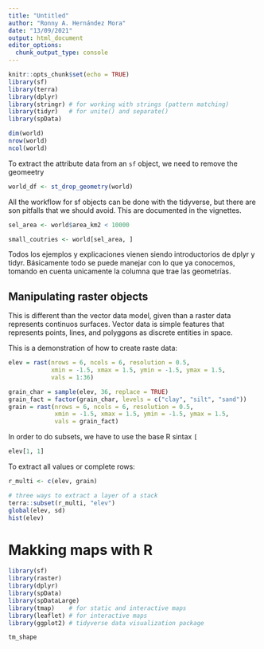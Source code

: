 ```yaml
---
title: "Untitled"
author: "Ronny A. Hernández Mora"
date: "13/09/2021"
output: html_document
editor_options: 
  chunk_output_type: console
---
```


```r
knitr::opts_chunk$set(echo = TRUE)
library(sf)
library(terra)
library(dplyr)
library(stringr) # for working with strings (pattern matching)
library(tidyr)   # for unite() and separate()
library(spData)
```


```r
dim(world)
nrow(world)
ncol(world)
```

To extract the attribute data from  an `sf`  object, we need to remove the
geomeetry

```r
world_df <- st_drop_geometry(world)
```

All the workflow for sf objects can be done with the tidyverse, but there are
son pitfalls that we should avoid. This are documented in the vignettes.

```r
sel_area <- world$area_km2 < 10000

small_coutries <- world[sel_area, ]
```

Todos los ejemplos y explicaciones vienen siendo introductorios de dplyr y tidyr.
Básicamente todo se puede manejar con lo que ya conocemos, tomando en cuenta
unicamente la columna que trae las geometrías.

## Manipulating raster objects

This is different than the vector data model, given than a raster data represents
continuos surfaces. Vector data is simple features that represents points, lines,
and polyggons as discrete entities in space.

This is a demonstration of how to create raste data:

```r
elev = rast(nrows = 6, ncols = 6, resolution = 0.5, 
            xmin = -1.5, xmax = 1.5, ymin = -1.5, ymax = 1.5,
            vals = 1:36)
```

```r
grain_char = sample(elev, 36, replace = TRUE)
grain_fact = factor(grain_char, levels = c("clay", "silt", "sand"))
grain = rast(nrows = 6, ncols = 6, resolution = 0.5, 
             xmin = -1.5, xmax = 1.5, ymin = -1.5, ymax = 1.5,
             vals = grain_fact)
```

In order to do subsets, we have to use the base R sintax `[`

```r
elev[1, 1]
```

To extract all values or complete rows:

```r
r_multi <- c(elev, grain)

# three ways to extract a layer of a stack
terra::subset(r_multi, "elev")
global(elev, sd)
hist(elev)
```


# Makking maps with R

```r
library(sf)
library(raster)
library(dplyr)
library(spData)
library(spDataLarge)
library(tmap)    # for static and interactive maps
library(leaflet) # for interactive maps
library(ggplot2) # tidyverse data visualization package
```


```r
tm_shape
```

